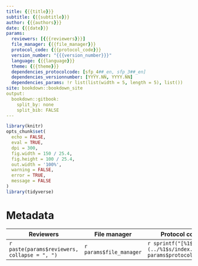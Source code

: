 ```yaml
---
title: {{{title}}}
subtitle: {{{subtitle}}}
author: {{{authors}}}
date: {{{date}}}
params:
  reviewers: [{{{reviewers}}}]
  file_manager: {{{file_manager}}}
  protocol_code: {{{protocol_code}}}
  version_number: "{{{version_number}}}"
  language: {{{language}}}
  theme: {{{theme}}}
  dependencies_protocolcode: [sfp_4##_en, sfp_3##_en]
  dependencies_versionnumber: [YYYY.NN, YYYY.NN]
  dependencies_params: !r list(list(width = 5, length = 5), list())
site: bookdown::bookdown_site
output: 
  bookdown::gitbook:
    split_by: none
    split_bib: FALSE
---
```


<!--
Instructies bij opmaak van het protocol:

Hieronder vind je de verschillende onderdelen van een protocol.
In de bijhorende losse Rmd bestanden vind je een beschrijving wat er bij elk onderdeel vermeld moet worden.
Het is in die bestanden dat je moet editeren.
Niet alle onderdelen zijn altijd van toepassing.
Laat in die gevallen de titelhoofdingen staan en vermeld expliciet “niet van toepassing”.
Op die manier is de nummering in alle protocols dezelfde.

Probeer het protocol generiek te maken in de mate van het mogelijke en probeer te vermijden dat het protocol enkel specifiek voor een bepaald project bruikbaar is. 
Je kan het protocol generiek houden door bepaalde variabelen, zoals bijvoorbeeld de grootte van een proefvlak of de diepte van een bodembemonstering, niet vast te leggen in het protocol.
Zie https://github.com/inbo/protocols#dynamic-protocol-features.
-->

```r
library(knitr)
opts_chunk$set(
  echo = FALSE, 
  eval = TRUE,
  dpi = 300,
  fig.width = 150 / 25.4,
  fig.height = 100 / 25.4,
  out.width = '100%',
  warning = FALSE,
  error = TRUE,
  message = FALSE
)
library(tidyverse)
```

# Metadata {-}

| Reviewers | File manager | Protocol code | Version number | Language | Theme |
| --------- | ----------------- | ------------- | ------------ | ---- | ----- |
| `r paste(params$reviewers, collapse = ", ")` | `r params$file_manager` | `r sprintf("[%1$s](../%1$s/index.html)", params$protocol_code)` | `r params$version_number` | `r params$language` | `r params$theme` |



